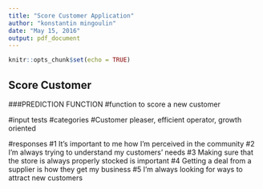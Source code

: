 ```yaml
---
title: "Score Customer Application"
author: "konstantin mingoulin"
date: "May 15, 2016"
output: pdf_document
---
```


```r
knitr::opts_chunk$set(echo = TRUE)
```

## Score Customer

###PREDICTION FUNCTION
#function to score a new customer

#input tests
#categories
#Customer pleaser, efficient operator, growth oriented

#responses
#1 It's important to me how I'm perceived in the community
#2 I'm always trying to understand my customers' needs
#3 Making sure that the store is always properly stocked is important
#4 Getting a deal from a supplier is how they get my business
#5 I'm always looking for ways to attract new customers



```r

```

